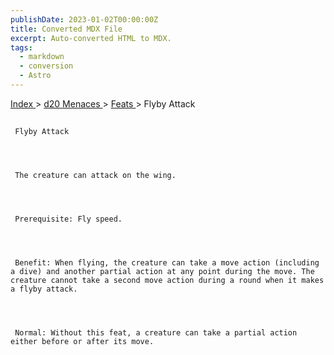 ```yaml
---
publishDate: 2023-01-02T00:00:00Z
title: Converted MDX File
excerpt: Auto-converted HTML to MDX.
tags:
  - markdown
  - conversion
  - Astro
---
```


[
Index
](-index) >
[
d20 Menaces
](menaces-d20-index) >
[
Feats
](menaces-d20-feats-index) > Flyby Attack

##

     Flyby Attack




     The creature can attack on the wing.




     Prerequisite: Fly speed.




     Benefit: When flying, the creature can take a move action (including a dive) and another partial action at any point during the move. The creature cannot take a second move action during a round when it makes a flyby attack.




     Normal: Without this feat, a creature can take a partial action either before or after its move.

